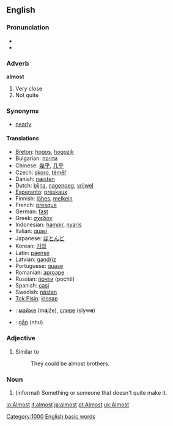 ==English==

{{rank|gave|asked|soon|216|almost|thou|full|country}}

===Pronunciation===
*{{audio|en-us-inlandnorth-almost.ogg|Audio (US-Inland North)}}
*{{audio|en-us-almost.ogg|Audio (US)}}

===Adverb===
'''almost'''

#Very close
#Not quite

===Synonyms===
*[[nearly]]

====Translations====
*[[Breton]]: [[hogos]], [[hogozik]]
*Bulgarian: [[почти]]
*Chinese: [[幾乎]], [[几乎]]
*Czech: [[skoro]], [[téměř]]
*Danish: [[næsten]]
*Dutch: [[bijna]], [[nagenoeg]], [[vrijwel]]
*[[Esperanto]]: [[preskaux]]
*Finnish: [[lähes]], [[melkein]]
*French: [[presque]]
*German: [[fast]]
*Greek: [[σχεδόν]]
*Indonesian: [[hampir]], [[nyaris]]
*Italian: [[quasi]]
*Japanese: [[ほとんど]]
*Korean: [[거의]]
*Latin: [[paense]]
*Latvian: [[gandrīz]]
*Portuguese: [[quase]]
*Romanian: [[aproape]]
*Russian: [[почти]] (pochti)
*Spanish: [[casi]]
*Swedish: [[nästan]]
*[[Tok Pisin]]: [[klosap]]
*{{uk}}: [[майже]] (m'''a'''jže), [[сливе]] (slyw'''e''')
*{{vi}}: [[gần]] (như)

===Adjective===

#Similar to
#:They could be almost brothers.

===Noun===

#(informal) Something or someone that doesn't quite make it.

[[Category:1000 English basic words]]

[[io:Almost]]
[[it:almost]]
[[ja:almost]]
[[pt:Almost]]
[[uk:Almost]]